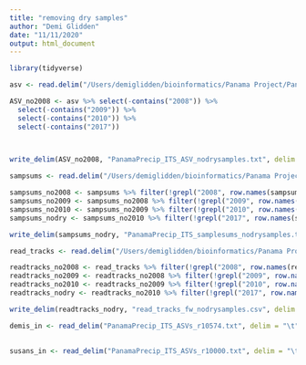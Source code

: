 ```yaml
---
title: "removing dry samples"
author: "Demi Glidden"
date: "11/11/2020"
output: html_document
---
```


```r
library(tidyverse)
```


```r
asv <- read.delim("/Users/demiglidden/bioinformatics/Panama Project/PanamaPrecip_ITS_ASVtable.txt", row.names = NULL)
```

```r
ASV_no2008 <- asv %>% select(-contains("2008")) %>%
  select(-contains("2009")) %>%
  select(-contains("2010")) %>%
  select(-contains("2017"))

  
```

```r
write_delim(ASV_no2008, "PanamaPrecip_ITS_ASV_nodrysamples.txt", delim = "\t")
```


```r
sampsums <- read.delim("/Users/demiglidden/bioinformatics/Panama Project/PanamaPrecip_ITS_samplesums.txt", sep = "\t", row.names = NULL)
```


```r
sampsums_no2008 <- sampsums %>% filter(!grepl("2008", row.names(sampsums)))
sampsums_no2009 <- sampsums_no2008 %>% filter(!grepl("2009", row.names(sampsums_no2008)))
sampsums_no2010 <- sampsums_no2009 %>% filter(!grepl("2010", row.names(sampsums_no2009)))
sampsums_nodry <- sampsums_no2010 %>% filter(!grepl("2017", row.names(sampsums_no2010)))
```

```r
write_delim(sampsums_nodry, "PanamaPrecip_ITS_samplesums_nodrysamples.txt", delim = "\t")
```


```r
read_tracks <- read.delim("/Users/demiglidden/bioinformatics/Panama Project/read_tracks_fw.csv", sep = ",", header = TRUE, row.names = 1)
```


```r
readtracks_no2008 <- read_tracks %>% filter(!grepl("2008", row.names(read_tracks)))
readtracks_no2009 <- readtracks_no2008 %>% filter(!grepl("2009", row.names(readtracks_no2008)))
readtracks_no2010 <- readtracks_no2009 %>% filter(!grepl("2010", row.names(readtracks_no2009)))
readtracks_nodry <- readtracks_no2010 %>% filter(!grepl("2017", row.names(readtracks_no2010)))
```

```r
write_delim(readtracks_nodry, "read_tracks_fw_nodrysamples.csv", delim = ",")
```

```r
demis_in <- read_delim("PanamaPrecip_ITS_ASVs_r10574.txt", delim = "\t")
  
```

```r
susans_in <- read_delim("PanamaPrecip_ITS_ASVs_r10000.txt", delim = "\t")
  
```